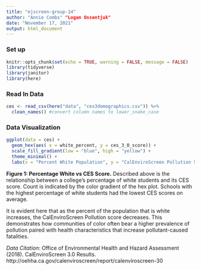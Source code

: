 ```yaml
---
title: "ejscreen-group-14"
author: "Annie Combs" "Logan Ossentjuk"
date: "November 17, 2021"
output: html_document
---
```


### Set up 
```r
knitr::opts_chunk$set(echo = TRUE, warning = FALSE, message = FALSE)
library(tidyverse)
library(janitor)
library(here)
```


### Read In Data 
```r
ces <- read_csv(here("data", "ces3demographics.csv")) %>% 
  clean_names() #convert column names to lower_snake_case
```

### Data Visualization
```r
ggplot(data = ces) +
  geom_hex(aes( x = white_percent, y = ces_3_0_score)) +
  scale_fill_gradient(low = "blue", high = "yellow") +
  theme_minimal() +
  labs(x = "Percent White Population", y = "CalEnviroScreen Pollution Score", title = "2010 US White Population Percentage vs CalEnviroScreen 3.0 Pollution Score")
```

**Figure 1: Percentage White vs CES Score.** Described above is the relationship between a college's percentage of white students and its CES score. Count is indicated by the color gradient of the hex plot. Schools with the highest percentage of white students had the lowest CES scores on average. 

It is evident here that as the percent of the population that is white increases, the CalEnviroScreen Pollution score decreases. This demonstrates how communities of color often bear a higher prevalence of pollution paired with health characteristics that increase pollutant-caused fatalities. 

*Data Citation*: Office of Environmental Health and Hazard Assessment (2018). CalEnviroScreen 3.0 Results. http://oehha.ca.gov/calenviroscreen/report/calenviroscreen-30

